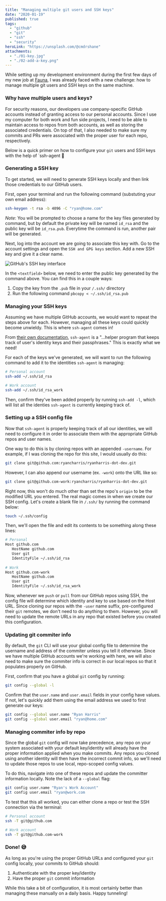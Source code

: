 ```yaml
---
title: "Managing multiple git users and SSH keys"
date: "2020-01-19"
published: true
tags:
  - "github"
  - "git"
  - "ssh"
  - "security"
heroLink: "https://unsplash.com/@cmdrshane"
attachments:
  - "./01-key.jpg"
  - "./02-add-a-key.png"
---
```


While setting up my development environment during the first few days of my new job at [Fauna](https://www.fauna.com), I was already faced with a new challenge: how to manage multiple git users and SSH keys on the same machine.

### Why have multiple users and keys?

For security reasons, our developers use company-specific GitHub accounts instead of granting access to our personal accounts. Since I use my computer for both work and fun side projects, I need to be able to maintain access to repos from both accounts, as well as storing the associated credentials. On top of that, I also needed to make sure my commits and PRs were associated with the proper user for each repo, respectively.

Below is a quick primer on how to configure your `git` users and SSH keys with the help of `ssh-agent 🙌

### Generating a SSH key

To get started, we will need to generate SSH keys locally and then link those credentials to our GitHub users.

First, open your terminal and run the following command (substuting your own email address):

```bash
ssh-keygen -t rsa -b 4096 -C "ryan@home.com"
```

_Note_: You will be prompted to choose a name for the key files generated by command, but by default the private key will be named `id_rsa` and the public key will be `id_rsa.pub`. Everytime the command is run, another pair will be generated.

Next, log into the account we are going to associate this key with. Go to the account settings and open the `SSH and GPG keys` section. Add a new SSH key and give it a clear name.

![GitHub's SSH key interface](./02-add-a-key.png)

In the `<textfield>` below, we need to enter the public key generated by the command above. You can find this in a couple ways:
1. Copy the key from the `.pub` file in your `/.ssh/` directory
2. Run the following command `pbcopy < ~/.ssh/id_rsa.pub`

### Managing your SSH keys

Assuming we have multiple GitHub accounts, we would want to repeat the steps above for each. However, managing all these keys could quickly become unwieldy. This is where `ssh-agent` comes in!

From [their own documentation](https://www.ssh.com/ssh/agent), `ssh-agent` is a "...helper program that keeps track of user's identity keys and their passphrases." This is exactly what we need!

For each of the keys we've generated, we will want to run the following command to add it to the identities `ssh-agent` is managing:

```bash
# Personal account
ssh-add ~/.ssh/id_rsa

# Work account
ssh-add ~/.ssh/id_rsa_work
```

Then, confirm they've been added properly by running `ssh-add -l`, which will list all the identies `ssh-agent` is currently keeping track of.

### Setting up a SSH config file

Now that `ssh-agent` is properly keeping track of all our identities, we will need to configure it in order to associate them with the appropriate GitHub repos and user names. 

One way to do this is by cloning repos with an appended `-username`. For example, if I was cloning the repo for this site, I would usually do this:

```bash
git clone git@github.com:ryancharris/ryanharris-dot-dev.git
```

However, I can also append our username (ex. `-work`) onto the URL like so:

```bash
git clone git@github.com-work:ryancharris/ryanharris-dot-dev.git
```

Right now, this won't do much other than set the repo's `origin` to be the modified URL you entered. The real magic comes in when we create our SSH config. Let's create a blank file in `/.ssh/` by running the command below:

```bash
touch ~/.ssh/config
```

Then, we'll open the file and edit its contents to be something along these lines:

```bash
# Personal
Host github.com
   HostName github.com
   User git
   IdentityFile ~/.ssh/id_rsa
   
# Work
Host github.com-work    
   HostName github.com
   User git
   IdentityFile ~/.ssh/id_rsa_work
```

Now, whenever we `push` or `pull` from our GitHub repos using SSH, the config file will determine which identity and key to use based on the Host URL. Since cloning our repos with the `-user` name suffix, pre-configured their `git` remotes, we don't need to do anything to them. However, you will need to update the remote URLs in any repo that existed before you created this configuration.

### Updating git commiter info

By default, the `git` CLI will use your global config file to determine the username and address of the commiter unless you tell it otherwise. Since we have multiple GitHub accounts we're working with here, we will also need to make sure the commiter info is correct in our local repos so that it populates properly on GitHub.

First, confirm that you have a global `git` config by running:

```bash
git config --global -l
```

Confirm that the `user.name` and `user.email` fields in your config have values. If not, let's quickly add them using the email address we used to first generate our keys:

```bash
git config --global user.name "Ryan Harris"
git config --global user.email "ryan@home.com"
```

### Managing commiter info by repo

Since the global `git` config will now take precedence, any repo on your system associated with your default key/identity will already have the proper information applied when you make commits. Any repos you cloned using another identity will then have the incorrect commit info, so we'll need to update those repos to use local, repo-scoped config values.

To do this, navigate into one of these repos and update the committer information locally. Note the lack of a `--global` flag:

```bash
git config user.name "Ryan's Work Account"
git config user.email "ryan@work.com
```

To test that this all worked, you can either clone a repo or test the SSH connection via the terminal:

```bash
# Personal account
ssh -T git@github.com

# Work account
ssh -T git@github.com-work
```

### Done! 😅

As long as you're using the proper GitHub URLs and configured your `git` config locally, your commits to GitHub should:
1. Authenticate with the proper key/identity
2. Have the proper `git` commit information

While this take a bit of configuration, it is most certainly better than managing these manually on a daily basis. Happy tunneling!